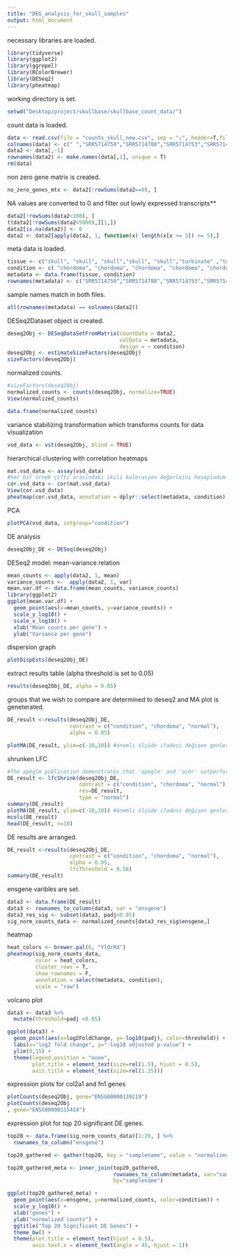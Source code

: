 ```yaml
---
title: "DEG_analysis_for_skull_samples"
output: html_document
---
```


necessary libraries are loaded.
```r
library(tidyverse)
library(ggplot2)
library(ggrepel)
library(RColorBrewer)
library(DESeq2)
library(pheatmap)
```

working directory is set.
```r
setwd("Desktop/project/skullbase/skullbase_count_data/")
```

count data is loaded.
```r
data <- read.csv(file = "counts_skull_new.csv", sep = ";", header=T,fill=T,row.names = NULL)
colnames(data) <- c(" ","SRR5714750","SRR5714788","SRR5714753","SRR5714751","SRR5714762","SRR5714740","SRR5714792","SRR5714793","SRR5714794","SRR5714796")
data2 <- data[,-1]
rownames(data2) <- make.names(data[,1], unique = T)
rm(data)
```

non zero gene matrix is created.
```r
no_zero_genes_mtx <- data2[!rowSums(data2==0), ]
```


NA values are converted to 0 and filter out lowly expressed transcripts** 
```r

data2[!rowSums(data2<100), ]
t(data2[!rowSums(data2<5000),][1,])
data2[is.na(data2)] <- 0
data2 <- data2[apply(data2, 1, function(x) length(x[x >= 5]) >= 5),]
```

meta data is loaded.
```r
tissue <- c("skull", "skull", "skull","skull", "skull","turbinate" ,"turbinate", "turbinate","turbinate", "turbinate")
condition <- c( "chordoma", "chordoma", "chordoma", "chordoma", "chordoma","normal", "normal", "normal","normal", "normal")
metadata <- data.frame(tissue, condition)
rownames(metadata) <- c("SRR5714750","SRR5714788","SRR5714753","SRR5714751","SRR5714762","SRR5714740","SRR5714792","SRR5714793","SRR5714794","SRR5714796")
```

sample names match in both files.
```r
all(rownames(metadata) == colnames(data2))
```

DESeq2Dataset object is created. 
```r
deseq2Obj <- DESeqDataSetFromMatrix(countData = data2,
                                    colData = metadata,
                                    design = ~ condition)
deseq2Obj <- estimateSizeFactors(deseq2Obj)
sizeFactors(deseq2Obj)

```

normalized counts.
```r
#sizeFactors(deseq20bj)
normalized_counts <- counts(deseq2Obj, normalize=TRUE)
View(normalized_counts)

data.frame(normalized_counts)

```

variance stabilizing transformation which transforms counts for data visualization
```r
vsd_data <- vst(deseq2Obj, blind = TRUE)
```

hierarchical clustering with correlation heatmaps
```r
mat.vsd_data <- assay(vsd_data)
#her bir örnek çifti arasındaki ikili kolerasyon değerleini hesapladım.
cor.vsd_data <- cor(mat.vsd_data)
View(cor.vsd_data)
pheatmap(cor.vsd_data, annotation = dplyr::select(metadata, condition))


```

PCA
```r
plotPCA(vsd_data, intgroup="condition")
```


DE analysis
```r
deseq2Obj_DE <- DESeq(deseq2Obj)

```

DESeq2 model: mean-variance relation
```r
mean_counts <- apply(data2, 1, mean)
variance_counts <-  apply(data2, 1, var)
mean.var.df <- data.frame(mean_counts, variance_counts)
library(ggplot2)
ggplot(mean.var.df) +
  geom_point(aes(x=mean_counts, y=variance_counts)) +
  scale_y_log10() +
  scale_x_log10() +
  xlab("Mean counts per gene") +
  ylab("Variance per gene")
```

dispersion graph
```r
plotDispEsts(deseq2Obj_DE)

```


extract results table (alpha threshold is set to 0.05)
```r
results(deseq2Obj_DE, alpha = 0.05)

```

groups that we wish to compare are determined to deseq2 and MA plot is geneterated.
```r
DE_result <-results(deseq2Obj_DE, 
                    contrast = c("condition", "chordoma", "normal"),
                    alpha = 0.05)

plotMA(DE_result, ylim=c(-10,10)) #önemli ölçüde ifadesi değişen genler mavi, gri renkler ifadesi değişmeyen genler

```

shrunken LFC 
```r
#The apeglm publication demonstrates that 'apeglm' and 'ashr' outperform the original 'normal' shrinkage estimator.
DE_result <- lfcShrink(deseq2Obj_DE,
                       contrast = c("condition", "chordoma", "normal"),
                       res=DE_result,
                       type = "normal") 
summary(DE_result)
plotMA(DE_result, ylim=c(-10,10)) #önemli ölçüde ifadesi değişen genler mavi, gri renkler ifadesi değişmeyen genler
mcols(DE_result)
head(DE_result, n=10)

```


DE results are arranged.
```r
DE_result <-results(deseq2Obj_DE, 
                    contrast = c("condition", "chordoma", "normal"),
                    alpha = 0.05, 
                    lfcThreshold = 0.58)
summary(DE_result)
```

ensgene varibles are set. 
```r
data3 <- data.frame(DE_result)
data3 <- rownames_to_column(data3, var = "ensgene")
data3_res_sig <- subset(data3, padj<0.05)
sig_norm_counts_data <- normalized_counts[data3_res_sig$ensgene,]
```


heatmap
```r
heat_colors <- brewer.pal(6, "YlOrRd")
pheatmap(sig_norm_counts_data,
         color = heat_colors,
         cluster_rows = T,
         show_rownames = F,
         annotation = select(metadata, condition),
         scale = "row")
```

volcano plot
```r
data3 <- data3 %>%
  mutate(threshold=padj <0.05)

ggplot(data3) +
  geom_point(aes(x=log2FoldChange, y=-log10(padj), color=threshold)) +
  labs(x="log2 fold change", y="-log10 adjusted p-value") +
  ylim(0,15) +
  theme(legend.position = "none",
        plot.title = element_text(size=rel(1.5), hjust = 0.5),
        axis.title = element_text(size=rel(1.25)))
```

expression plots for col2a1 and fn1 genes
```r

plotCounts(deseq2Obj, gene="ENSG00000139219")
plotCounts(deseq2Obj
, gene="ENSG00000115414")
```


expression plot for top 20 significant DE genes.
```r
top20 <- data.frame(sig_norm_counts_data)[1:20, ] %>%
  rownames_to_column("ensgene")

top20_gathered <- gather(top20, key = "samplename", value = "normalized_counts", 2:7)

top20_gathered_meta <- inner_join(top20_gathered, 
                                  rownames_to_column(metadata, var="samplename"),
                                  by="samplename")

ggplot(top20_gathered_meta) +
  geom_point(aes(x=ensgene, y=normalized_counts, color=condition)) +
  scale_y_log10() +
  xlab("genes") +
  ylab("normalized counts") +
  ggtitle("Top 20 Significant DE Genes") +
  theme_bw() +
  theme(plot.title = element_text(hjust = 0.5),
        axis.text.x = element_text(angle = 45, hjust = 1))

```

